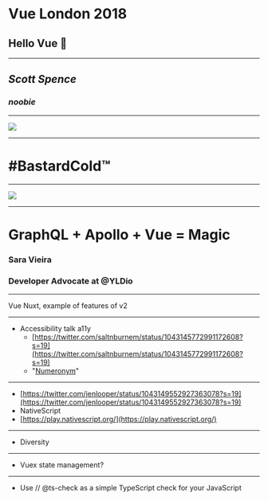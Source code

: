 
<Head>
  <title>Vue London 2018</title>
  <link href="https://fonts.googleapis.com/css?family=Old+Standard+TT|Nunito:300" rel="stylesheet" />
</Head>

# Vue London 2018 

## Hello Vue 👋

---

## _Scott Spence_

### _noobie_

---

<!-- ###### Doodle: credit [@MattBrailsford] -->

[@mattbrailsford]: https://twitter.com/mattbrailsford

![](/images/vue-doodle.jpg)

---

# #BastardCold™


---

![](/images/bastard-cold.png)

---

# GraphQL + Apollo + Vue = Magic

### Sara Vieira
### Developer Advocate at @YLDio

---

Vue Nuxt, example of features of v2

---

- Accessibility talk a11y
    - [https://twitter.com/saltnburnem/status/1043145772991172608?s=19](https://twitter.com/saltnburnem/status/1043145772991172608?s=19)
    - "[Numeronym](https://en.wikipedia.org/wiki/Numeronym)"

---
- [https://twitter.com/jenlooper/status/1043149552927363078?s=19](https://twitter.com/jenlooper/status/1043149552927363078?s=19)
- NativeScript
- [https://play.nativescript.org/](https://play.nativescript.org/)

---
- Diversity
---
- Vuex state management?
---
- Use // @ts-check as a simple TypeScript check for your JavaScript












